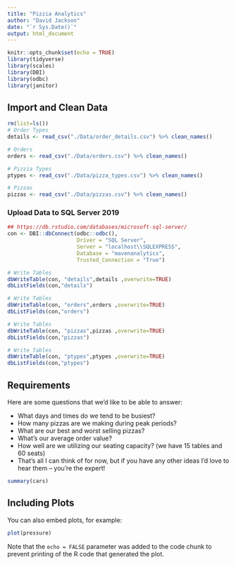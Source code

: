 ```yaml
---
title: "Pizzia Analytics"
author: "David Jackson"
date: "`r Sys.Date()`"
output: html_document
---
```


```r
knitr::opts_chunk$set(echo = TRUE)
library(tidyverse)
library(scales)
library(DBI)
library(odbc)
library(janitor)

```

## Import and Clean Data

```r
rm(list=ls())
# Order Types
details <- read_csv("./Data/order_details.csv") %>% clean_names() 
```
```r
# Orders
orders <- read_csv("./Data/orders.csv") %>% clean_names()
```
```r
# Pizzia Types
ptypes <- read_csv("./Data/pizza_types.csv") %>% clean_names()
```
```r
# Pizzas
pizzas <- read_csv("./Data/pizzas.csv") %>% clean_names()
```

### Upload Data to SQL Server 2019

```r
## https://db.rstudio.com/databases/microsoft-sql-server/
con <- DBI::dbConnect(odbc::odbc(), 
                      Driver = "SQL Server", 
                      Server = "localhost\\SQLEXPRESS", 
                      Database = "mavenanalytics", 
                      Trusted_Connection = "True")
```

```r
# Write Tables
dbWriteTable(con, "details",details ,overwrite=TRUE)
dbListFields(con,"details")
```
```r
# Write Tables
dbWriteTable(con, "orders",orders ,overwrite=TRUE)
dbListFields(con,"orders")
```
```r
# Write Tables
dbWriteTable(con, "pizzas",pizzas ,overwrite=TRUE)
dbListFields(con,"pizzas")
```
```r
# Write Tables
dbWriteTable(con, "ptypes",ptypes ,overwrite=TRUE)
dbListFields(con,"ptypes")
```

## Requirements

Here are some questions that we'd like to be able to answer:

* What days and times do we tend to be busiest?
* How many pizzas are we making during peak periods?
* What are our best and worst selling pizzas?
* What's our average order value?
* How well are we utilizing our seating capacity? (we have 15 tables and 60 seats)
* That's all I can think of for now, but if you have any other ideas I'd love to hear them – you're the expert!

```r
summary(cars)
```

## Including Plots

You can also embed plots, for example:

```r
plot(pressure)
```

Note that the `echo = FALSE` parameter was added to the code chunk to prevent printing of the R code that generated the plot.
